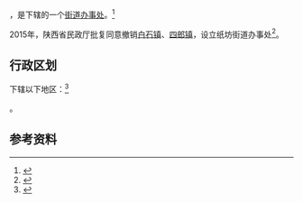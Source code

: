 {{中国乡级行政区|61/07/23/116/000}}

'''{{PAGENAMEBASE}}'''，是{{PRC admin/fullname|61/07/23/116/000|3}}下辖的一个[[街道办事处|街道办事处]]。<ref>{{PRC admin/ref sgc|{{PRC admin/parent|61/07/23/116/000}}}}</ref>

2015年，陕西省民政厅批复同意撤销[[白石镇_(洋县)|白石镇]]、[[四郎镇|四郎镇]]，设立纸坊街道办事处<ref>{{Cite web |url=http://shaanxi.mca.gov.cn/article/mzyw1/201507/20150700841888.shtml |title=陕西省民政厅关于陕西省乡镇行政区划调整的公告 |access-date=2017-09-14 |archive-url=https://web.archive.org/web/20170914220400/http://shaanxi.mca.gov.cn/article/mzyw1/201507/20150700841888.shtml |archive-date=2017-09-14 |dead-url=yes }}</ref>。

== 行政区划 ==

{{PAGENAMEBASE}}下辖以下地区：<ref>{{PRC admin/ref sgc|61/07/23/116/000}}</ref>

{{PRC admin/children|61/07/23/116/000}}。

== 参考资料 ==

{{reflist}}

{{行政区划小作品}}
{{PRC admin/navcat|61/07/23/116/000}}